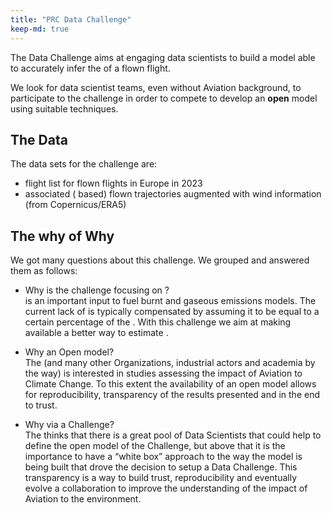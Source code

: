 ```yaml
---
title: "PRC Data Challenge"
keep-md: true
---
```


The \acr{PRC} Data Challenge aims at engaging data scientists to
build a model able to accurately infer the \acr{ATOW} of a flown flight.

We look for data scientist teams, even without Aviation background, to participate
to the challenge in order to compete to develop an **open** model using suitable \acr{ML}
techniques.

## The Data
The data sets for the challenge are:

* flight list for flown flights in Europe in 2023
* associated (\acr{ADS-B} based) flown trajectories augmented with wind information (from Copernicus/ERA5)


## The why of Why

We got many questions about this challenge. We grouped and answered them as follows:

* Why is the challenge focusing on \acr{ATOW}?  
  \acr{ATOW} is an important input to fuel burnt and gaseous emissions models.
  The current lack of \acr{ATOW} is typically compensated by assuming it to be equal to a certain
  percentage of the \acr{MTOW}. With this challenge we aim at making available a better way to
  estimate \acr{ATOW}.

* Why an Open model?  
  The \acr{PRC} (and many other Organizations, industrial actors and academia by the way) is interested
  in studies assessing the impact of Aviation to Climate Change.
  To this extent the availability of an open model allows for reproducibility, transparency of
  the results presented and in the end to trust.  

* Why via a Challenge?  
  The \acr{PRC} thinks that there is a great pool of Data Scientists that could help to define
  the open model of the Challenge, but above that it is the importance to have a "white box" approach
  to the way the model is being built that drove the decision to setup a Data Challenge.
  This transparency is a way to build trust, reproducibility and eventually evolve a collaboration
  to improve the understanding of the impact of Aviation to the environment.
